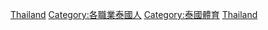 {{Catnav|頁面分類|社会|文化|体育|运动员|各国运动员}}
{{Catnav|頁面分類|社会|文化|体育|各國體育|泰國體育}}
{{Catnav|頁面分類|地理|国家|亚洲国家|泰國|泰國人|各職業泰國人}}
{{Catnav|頁面分類|人物|各職業人物|运动员|各国运动员}}
{{Catnav|頁面分類|人物|職業|按职业分类的各国人物|各職業泰國人}}
{{Catnav|頁面分類|人物|各國人物|泰國人|各職業泰國人}}

{{Commonscat|Sportspeople from Thailand}}

[[Category:各國運動員|Thailand]]
[[Category:各職業泰國人|Category:各職業泰國人]]
[[Category:泰國體育|Category:泰國體育]]
[[Category:亚洲运动员|Thailand]]